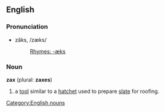 ==English==
===Pronunciation===
*zăks, /zæks/
*:[[Rhymes:English:-æks|Rhymes: -æks]]

===Noun===
[[Category:English nouns]]
'''zax''' (plural: '''zaxes''')

# a [[tool]] similar to a [[hatchet]] used to prepare [[slate]] for roofing.